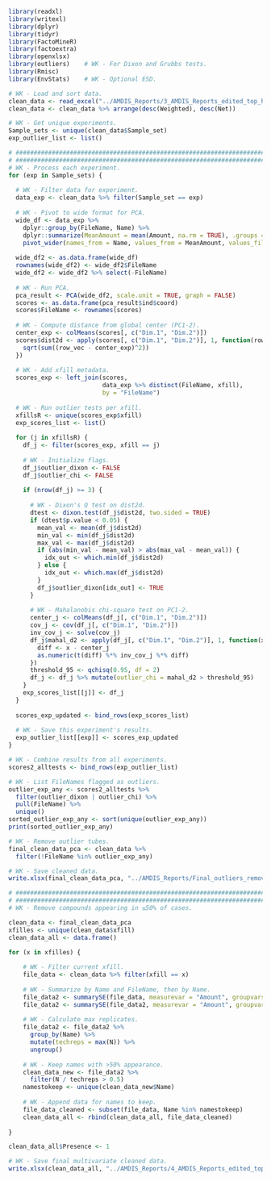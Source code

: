 ```{r setup, include=FALSE}
library(readxl)
library(writexl)
library(dplyr)
library(tidyr)
library(FactoMineR)
library(factoextra)
library(openxlsx)
library(outliers)    # WK - For Dixon and Grubbs tests.
library(Rmisc)
library(EnvStats)    # WK - Optional ESD.

# WK - Load and sort data.
clean_data <- read_excel("../AMDIS_Reports/3_AMDIS_Reports_edited_top_hits_blank_removed.xlsx")
clean_data <- clean_data %>% arrange(desc(Weighted), desc(Net))

# WK - Get unique experiments.
Sample_sets <- unique(clean_data$Sample_set)
exp_outlier_list <- list()

# #########################################################################
# #########################################################################
# WK - Process each experiment.
for (exp in Sample_sets) {
  
  # WK - Filter data for experiment.
  data_exp <- clean_data %>% filter(Sample_set == exp)
  
  # WK - Pivot to wide format for PCA.
  wide_df <- data_exp %>%
    dplyr::group_by(FileName, Name) %>%
    dplyr::summarize(MeanAmount = mean(Amount, na.rm = TRUE), .groups = "drop") %>%
    pivot_wider(names_from = Name, values_from = MeanAmount, values_fill = 0)
  
  wide_df2 <- as.data.frame(wide_df)
  rownames(wide_df2) <- wide_df2$FileName
  wide_df2 <- wide_df2 %>% select(-FileName)
  
  # WK - Run PCA.
  pca_result <- PCA(wide_df2, scale.unit = TRUE, graph = FALSE)
  scores <- as.data.frame(pca_result$ind$coord)
  scores$FileName <- rownames(scores)
  
  # WK - Compute distance from global center (PC1-2).
  center_exp <- colMeans(scores[, c("Dim.1", "Dim.2")])
  scores$dist2d <- apply(scores[, c("Dim.1", "Dim.2")], 1, function(row_vec) {
    sqrt(sum((row_vec - center_exp)^2))
  })
  
  # WK - Add xfill metadata.
  scores_exp <- left_join(scores,
                          data_exp %>% distinct(FileName, xfill),
                          by = "FileName")
  
  # WK - Run outlier tests per xfill.
  xfillsR <- unique(scores_exp$xfill)
  exp_scores_list <- list()
  
  for (j in xfillsR) {
    df_j <- filter(scores_exp, xfill == j)
    
    # WK - Initialize flags.
    df_j$outlier_dixon <- FALSE
    df_j$outlier_chi <- FALSE
    
    if (nrow(df_j) >= 3) {
      
      # WK - Dixon's Q test on dist2d.
      dtest <- dixon.test(df_j$dist2d, two.sided = TRUE)
      if (dtest$p.value < 0.05) {
        mean_val <- mean(df_j$dist2d)
        min_val <- min(df_j$dist2d)
        max_val <- max(df_j$dist2d)
        if (abs(min_val - mean_val) > abs(max_val - mean_val)) {
          idx_out <- which.min(df_j$dist2d)
        } else {
          idx_out <- which.max(df_j$dist2d)
        }
        df_j$outlier_dixon[idx_out] <- TRUE
      }
      
      # WK - Mahalanobis chi-square test on PC1-2.
      center_j <- colMeans(df_j[, c("Dim.1", "Dim.2")])
      cov_j <- cov(df_j[, c("Dim.1", "Dim.2")])
      inv_cov_j <- solve(cov_j)
      df_j$mahal_d2 <- apply(df_j[, c("Dim.1", "Dim.2")], 1, function(x) {
        diff <- x - center_j
        as.numeric(t(diff) %*% inv_cov_j %*% diff)
      })
      threshold_95 <- qchisq(0.95, df = 2)
      df_j <- df_j %>% mutate(outlier_chi = mahal_d2 > threshold_95)
    }
    exp_scores_list[[j]] <- df_j
  }
  
  scores_exp_updated <- bind_rows(exp_scores_list)
  
  # WK - Save this experiment's results.
  exp_outlier_list[[exp]] <- scores_exp_updated
}

# WK - Combine results from all experiments.
scores2_alltests <- bind_rows(exp_outlier_list)

# WK - List FileNames flagged as outliers.
outlier_exp_any <- scores2_alltests %>%
  filter(outlier_dixon | outlier_chi) %>%
  pull(FileName) %>%
  unique()
sorted_outlier_exp_any <- sort(unique(outlier_exp_any))
print(sorted_outlier_exp_any)

# WK - Remove outlier tubes.
final_clean_data_pca <- clean_data %>%
  filter(!FileName %in% outlier_exp_any)

# WK - Save cleaned data.
write.xlsx(final_clean_data_pca, "../AMDIS_Reports/Final_outliers_removed_multivariate_all.xlsx", rowNames = FALSE)

# #########################################################################
# #########################################################################
# WK - Remove compounds appearing in ≤50% of cases.

clean_data <- final_clean_data_pca
xfilles <- unique(clean_data$xfill)
clean_data_all <- data.frame()

for (x in xfilles) {
  
    # WK - Filter current xfill.
    file_data <- clean_data %>% filter(xfill == x)
    
    # WK - Summarize by Name and FileName, then by Name.
    file_data2 <- summarySE(file_data, measurevar = "Amount", groupvars = c("Name", "FileName"))
    file_data2 <- summarySE(file_data2, measurevar = "Amount", groupvars = c("Name"))
    
    # WK - Calculate max replicates.
    file_data2 <- file_data2 %>%
      group_by(Name) %>%
      mutate(techreps = max(N)) %>%
      ungroup()
    
    # WK - Keep names with >50% appearance.
    clean_data_new <- file_data2 %>%
      filter(N / techreps > 0.5)
    namestokeep <- unique(clean_data_new$Name)
    
    # WK - Append data for names to keep.
    file_data_cleaned <- subset(file_data, Name %in% namestokeep)
    clean_data_all <- rbind(clean_data_all, file_data_cleaned)
    
}

clean_data_all$Presence <- 1

# WK - Save final multivariate cleaned data.
write.xlsx(clean_data_all, "../AMDIS_Reports/4_AMDIS_Reports_edited_top_hits_blanks_outliers_removed.xlsx", rowNames = FALSE)



```